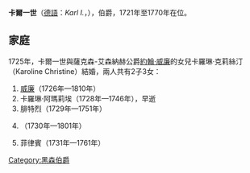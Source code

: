 {{Unreferenced|time=2021-02-16T15:54:26+00:00}}
{{Infobox noble
| name        = 卡爾一世
| title       = 黑森-菲利普斯塔爾伯爵
| image       = Charles I of Hesse-Philippsthal.jpg
| image_size  = 200px
| birth_date  = {{birth date|1655|12|14|df=y}}
| birth_place = [[施馬爾卡爾登|施馬爾卡爾登]]
| death_date  = {{Death date and age|1721|6|18|1655|12|14|df=y}}
| death_place = [[菲利普斯塔爾|菲利普斯塔爾]]
| noble family= [[黑森王朝|黑森王朝]]
| father      = [[菲利普_(黑森-菲利普斯塔爾)|黑森-菲利普斯塔爾伯爵菲利普]]
| mother      = 卡塔里娜·阿瑪莉埃
}}
'''卡爾一世'''（[[德語|德語]]：''Karl I.''，{{bd|1682年|9月23日|1770年|5月8日}}），{{link-de|黑森-菲利普斯塔爾|Hessen-Philippsthal}}伯爵，1721年至1770年在位。

== 家庭 ==
1725年，卡爾一世與薩克森-艾森納赫公爵[[約翰·威廉_(薩克森-艾森納赫)|約翰·威廉]]的女兒卡羅琳·克莉絲汀（Karoline Christine）結婚，兩人共有2子3女：
# [[威廉_(黑森-菲利普斯塔爾)|威廉]]（1726年—1810年）
# 卡羅琳·阿瑪莉埃（1728年—1746年），早逝
# 腓特烈（1729年—1751年）
# {{le|夏洛特·阿瑪莉埃 (黑森-菲利普斯塔爾)|Princess Charlotte Amalie of Hesse-Philippsthal|夏洛特·阿瑪莉埃}}（1730年—1801年）
# 菲律賓（1731年—1761年）

[[Category:黑森伯爵|Category:黑森伯爵]]